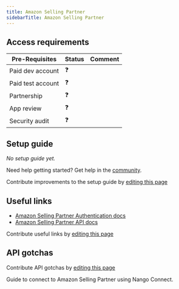 ```yaml
---
title: Amazon Selling Partner
sidebarTitle: Amazon Selling Partner
---
```



<Overview />
<PreBuiltTooling />
<PreBuiltUseCases />

## Access requirements
| Pre-Requisites | Status | Comment|
| - | - | - |
| Paid dev account | ❓ |  |
| Paid test account | ❓ |  |
| Partnership | ❓ | |
| App review | ❓ |  |
| Security audit | ❓ | |


## Setup guide

_No setup guide yet._

<Tip>Need help getting started? Get help in the [community](https://nango.dev/slack).</Tip>

<Note>Contribute improvements to the setup guide by [editing this page](https://github.com/nangohq/nango/tree/master/docs-v2/integrations/all/amazon-selling-partner.mdx)</Note>


## Useful links

-   [Amazon Selling Partner Authentication docs](https://developer-docs.amazon.com/amazon-shipping/docs/authorizing-selling-partner-api-applications#constructing-an-oauth-authorization-uri)
-   [Amazon Selling Partner API docs](https://developer-docs.amazon.com/amazon-shipping/docs/shipping-api-v2-reference)

<Note>Contribute useful links by [editing this page](https://github.com/nangohq/nango/tree/master/docs-v2/integrations/all/amazon-selling-partner.mdx)</Note>

## API gotchas


<Note>Contribute API gotchas by [editing this page](https://github.com/nangohq/nango/tree/master/docs-v2/integrations/all/amazon-selling-partner.mdx)</Note>

<Card title="Connect to Amazon Selling Partner" icon="link" href="/integrations/all/amazon-selling-partner/connect" horizontal>
  Guide to connect to Amazon Selling Partner using Nango Connect.
</Card>
